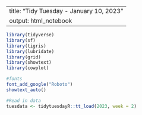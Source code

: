 
---
title: "Tidy Tuesday - January 10, 2023"
output: html_notebook
---
```r
library(tidyverse)
library(sf)
library(tigris)
library(lubridate)
library(grid)
library(showtext)
library(cowplot)

#fonts
font_add_google("Roboto")
showtext_auto()

#Read in data
tuesdata <- tidytuesdayR::tt_load(2023, week = 2)
```
